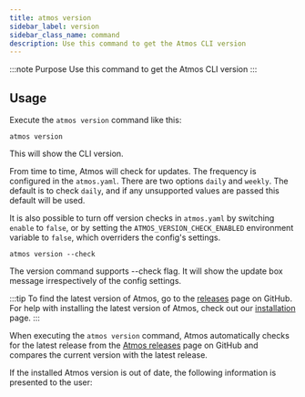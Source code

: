 ```yaml
---
title: atmos version
sidebar_label: version
sidebar_class_name: command
description: Use this command to get the Atmos CLI version
---
```


:::note Purpose
Use this command to get the Atmos CLI version
:::

<Screengrab title="atmos help" slug="atmos-version" />

## Usage

Execute the `atmos version` command like this:

```shell
atmos version
```

This will show the CLI version. 

From time to time, Atmos will check for updates. The frequency is configured in the `atmos.yaml`. There are two options `daily` and `weekly`. The default is to check `daily`, and if any unsupported values are passed this default will be used.

It is also possible to turn off version checks in `atmos.yaml` by switching `enable` to `false`, or by setting the `ATMOS_VERSION_CHECK_ENABLED` environment variable to `false`, which overriders the config's settings. 

```shell
atmos version --check
```

The version command supports --check flag. 
It will show the update box message irrespectively of the config settings.  

:::tip
To find the latest version of Atmos, go to the [releases](https://github.com/cloudposse/atmos/releases) page on GitHub.
For help with installing the latest version of Atmos, check out our [installation](/install) page.
:::

When executing the `atmos version` command, Atmos automatically checks for the latest release
from the [Atmos releases](https://github.com/cloudposse/atmos/releases) page on GitHub and compares the current
version with the latest release.

If the installed Atmos version is out of date, the following information is presented to the user:
